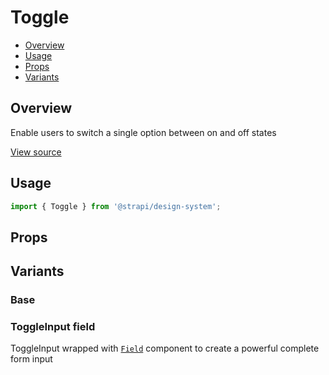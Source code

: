 

<Meta of={ToggleStories} />

# Toggle

- [Overview](#overview)
- [Usage](#usage)
- [Props](#props)
- [Variants](#variants)

## Overview

Enable users to switch a single option between on and off states

[View source](https://github.com/strapi/design-system/tree/main/packages/design-system/src/ToggleInput)

## Usage

```js
import { Toggle } from '@strapi/design-system';
```

<Canvas of={ToggleStories.Base} />

## Props

<ArgsTable of={Toggle} />

## Variants

### Base

<Canvas of={ToggleStories.Base} />

### ToggleInput field

ToggleInput wrapped with [`Field`](https://github.com/strapi/design-system/tree/main/packages/design-system/src/Field)
component to create a powerful complete form input

<Canvas of={ToggleStories.WithField} />
